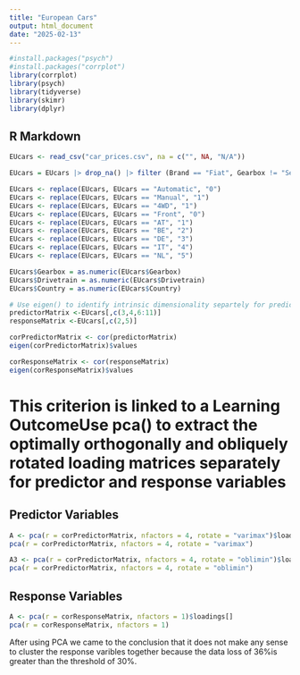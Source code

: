 ```yaml
---
title: "European Cars"
output: html_document
date: "2025-02-13"
---
```


```r
#install.packages("psych")
#install.packages("corrplot")
library(corrplot)
library(psych)
library(tidyverse)
library(skimr)
library(dplyr)
```

## R Markdown

```r
EUcars <- read_csv("car_prices.csv", na = c("", NA, "N/A"))

EUcars = EUcars |> drop_na() |> filter (Brand == "Fiat", Gearbox != "Semi-automatic", Drivetrain != "Rear") |> select(Model,Price,Kilometers,Power, Seats,Doors,Cylinders,Gearbox,Year,Drivetrain,Country)

EUcars <- replace(EUcars, EUcars == "Automatic", "0")
EUcars <- replace(EUcars, EUcars == "Manual", "1")
EUcars <- replace(EUcars, EUcars == "4WD", "1")
EUcars <- replace(EUcars, EUcars == "Front", "0")
EUcars <- replace(EUcars, EUcars == "AT", "1")
EUcars <- replace(EUcars, EUcars == "BE", "2")
EUcars <- replace(EUcars, EUcars == "DE", "3")
EUcars <- replace(EUcars, EUcars == "IT", "4")
EUcars <- replace(EUcars, EUcars == "NL", "5")

EUcars$Gearbox = as.numeric(EUcars$Gearbox)
EUcars$Drivetrain = as.numeric(EUcars$Drivetrain)
EUcars$Country = as.numeric(EUcars$Country)
```

```r
# Use eigen() to identify intrinsic dimensionality separtely for predictor and response variables.
predictorMatrix <-EUcars[,c(3,4,6:11)]
responseMatrix <-EUcars[,c(2,5)]

corPredictorMatrix <- cor(predictorMatrix)
eigen(corPredictorMatrix)$values

corResponseMatrix <- cor(responseMatrix)
eigen(corResponseMatrix)$values
```
# This criterion is linked to a Learning OutcomeUse pca() to extract the optimally orthogonally and obliquely rotated loading matrices separately for predictor and response variables

## Predictor Variables
```r
A <- pca(r = corPredictorMatrix, nfactors = 4, rotate = "varimax")$loadings[]
pca(r = corPredictorMatrix, nfactors = 4, rotate = "varimax")

A3 <- pca(r = corPredictorMatrix, nfactors = 4, rotate = "oblimin")$loadings[]
pca(r = corPredictorMatrix, nfactors = 4, rotate = "oblimin")
```
## Response Variables
```r
A <- pca(r = corResponseMatrix, nfactors = 1)$loadings[]
pca(r = corResponseMatrix, nfactors = 1)
```
After using PCA we came to the conclusion that it does not make any sense to cluster the response varibles together because the data loss of 36%is greater than the threshold of 30%. 